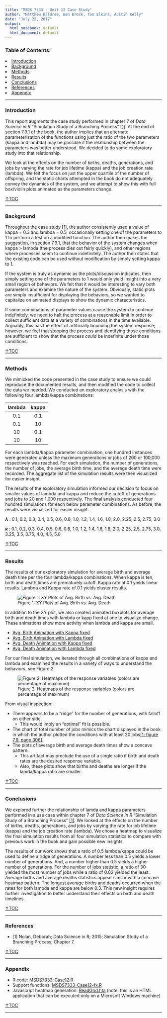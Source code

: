 ```yaml
---
title: "MSDS 7333 - Unit 12 Case Study"
author: "Matthew Baldree, Ben Brock, Tom Elkins, Austin Kelly"
date: "July 22, 2017"
output: 
  html_notebook: default
  html_document: default
---
```

<script language="javascript"> 
    function toggle(num) {
      var ele = document.getElementById("toggleText" + num);
      var text = document.getElementById("displayText" + num);
      if(ele.style.display == "block") {
        ele.style.display = "none";
        text.innerHTML = "show";
      }
      else {
        ele.style.display = "block";
        text.innerHTML = "hide";
      }
   } 
</script>

### Table of Contents: {#TOC}
<li>[Introduction](#secIntroduction)</li>
<li>[Background](#secBackground)</li>
<li>[Methods](#secMethods)</li>
<li>[Results](#secResults)</li>
<li>[Conclusions](#secConclusions)</li>
<li>[References](#secReferences)</li>
<li>[Appendix](#secAppendix)</li>
  
***

<a id='secIntroduction'>

### <b>Introduction</b></a>

This report augments the case study performed in chapter 7 of *Data Science in R* "Simulation Study of a Branching Process" [[1]](#REF01).  At the end of section 7.9.1 of the book, the author implies that an alternate parameterization of the functions using just the ratio of the two parameters (kappa and lambda) may be possible if the relationship between the parameters was better understood.  We decided to do some exploratory study into that relationship.

We look at the effects on the number of births, deaths, generations, and jobs by varying the rate for job lifetime (kappa) and the job creation rate (lambda).  We felt the focus on just the upper quartile of the number of offspring, and the static charts attempted in the book do not adequately convey the dynamics of the system, and we attempt to show this with full box/violin plots animated as the parameters change.

[&uarr;TOC](#TOC)

***

<a id='secBackground'>

### <b>Background</b></a>

Throughout the case study [[1]](#REF01), the author consistently used a value of kappa = 0.3 and lambda = 0.5, occasionally setting one of the parameters to 1 to perform a test on a modified function.  The author then makes the suggestion, in section 7.9.1, that the behavior of the system changes when kappa > lambda (the process dies out fairly quickly), and other regions where processes seem to continue indefinitely.  The author then states that the existing code can be used without modification by simply setting kappa to 1.

If the system is truly as dynamic as the plots/discussion indicates, then simply setting one of the parameters to 1 would only yield insight into a very small region of behaviors.  We felt that it would be interesting to vary both parameters and examine the nature of the system.  Obviously, static plots are simply insufficient for displaying the behaviors, so we wanted to capitalize on animated displays to show the dynamic characteristics.

If some combinations of parameter values cause the system to continue indefinitely, we need to halt the process at a reasonable limit in order to collect sufficient data at a variety of combinations in the time available. Arguably, this has the effect of artificially bounding the system response; however, we feel that stopping the process and identifying those conditions are sufficient to show that the process *could* be indefinite under those conditions.

[&uarr;TOC](#TOC)

***

<a id='secMethods'>

### <b>Methods</b></a>

We mimicked the code presented in the case study to ensure we could reproduce the documented results, and then modified the code to collect the data we needed. We conducted an exploratory analysis with the following four lambda/kappa combinations:

|lambda|kappa|
|:----:|:---:|
|0.1|0.1|
|0.1|10|
|10|0.1|
|10|10|

For each lambda/kappa parameter combination, one hundred instances were generated unless the maximum generations or jobs of 200 or 100,000 respectively was reached. For each simulation, the number of generations, the number of jobs, the average birth time, and the average death time were recorded. The aggregate list of the simulation results were then visualized for easier insight.

The results of the exploratory simulation informed our decision to focus on smaller values of lambda and kappa and reduce the cutoff of generations and jobs to 20 and 1,000 respectively. The final analysis conducted four hundred simulations for each below parameter combinations. As before, the results were visualized for easier insight.

<b>$\lambda$</b> : 0.1, 0.2, 0.3, 0.4, 0.5, 0.6, 0.8, 1.0, 1.2, 1.4, 1.6, 1.8, 2.0, 2.25, 2.5, 2.75, 3.0

<b>$\kappa$</b> : 0.1, 0.2, 0.3, 0.4, 0.5, 0.6, 0.8, 1.0, 1.2, 1.4, 1.6, 1.8, 2.0, 2.25, 2.5, 2.75, 3.0, 3.25, 3.5, 3.75, 4.0, 4.5, 5.0

[&uarr;TOC](#TOC)

***

<a id='secResults'>

### <b>Results</b></a>

The results of our exploratory simulation for average birth and average death time per the four lambda/kappa combinations. When kappa is ten, birth and death times are prematurely cutoff. Kappa rate at 0.1 yields linear results. Lambda and Kappa rate of 0.1 yields cluster results.

![Figure 1: XY Plots of Avg. Birth vs. Avg. Death](images/XYPlots.png)

In addition to the XY plot, we also created animated boxplots for average birth and death times with lambda or kapp fixed at one to visualize change. These animations show more activity when lambda and kappa are small.

* <a id="displayText" href="javascript:toggle(1);">Avg. Birth Animation with Kappa fixed</a>
  <div id="toggleText1" style="display: none">![Avg. Birth Animation with Kapp fixed](animate1/BirthsFixedKappa.gif)</div>
* <a id="displayText" href="javascript:toggle(2);">Avg. Birth Animation with Lambda fixed</a>
  <div id="toggleText2" style="display: none">![Avg. Birth Animation with Lambda fixed](animate2/BirthsFixedLambda.gif)</div>
* <a id="displayText" href="javascript:toggle(3);">Avg. Death Animation with Kappa fixed</a>
  <div id="toggleText3" style="display: none">![Avg. Death Animation with Kapp fixed](completes1/DeathsFixedKappa.gif)</div>
* <a id="displayText" href="javascript:toggle(4);">Avg. Death Animation with Lambda fixed</a>
  <div id="toggleText4" style="display: none">![Avg. Death Animation with Lambda fixed](completes2/DeathsFixedLambda.gif)</div>

For our final simulation, we iterated through all combinations of kappa and lambda and examined the results in a variety of ways to understand the behaviors, see Figure 2.

![Figure 2: Heatmaps of the response variables (colors are percentage of maximum)](images/heatmaps.png)

From visual inspection:

* There appears to be a "ridge" for the number of generations, with falloff on either side.
    + This would imply an "optimal" fit is possible.
* The chart of total number of jobs mimics the chart displayed in the book in which the author plotted the conditions with at least 20 jobs[[1: figure 7.9, page 306]](#REF01).
* The plots of average birth and average death times show a concave pattern.
    + This artifact may preclude the use of a single ratio if birth and death rates are the desired response variable.
    + Also, these plots show that births and deaths are longer if the lamda/kappa ratio are smaller.

[&uarr;TOC](#TOC)

***

<a id='secConclusions'>

### <b>Conclusions</b></a>

We explored further the relationship of lamda and kappa parameters performed in a use case within chapter 7 of *Data Science in R* "Simulation Study of a Branching Process" [[1]](#REF01).  We looked at the effects on the number of births, deaths, generations, and jobs by varying the rate for job lifetime (kappa) and the job creation rate (lambda).  We chose a heatmap to visualize the final simulation results from all four simulation statistics to compare with previous work in the book and gain possible new insights.

The results of our work shows that a ratio of 0.5 lambda/kappa could be used to define a ridge of generations. A number less than 0.5 yields a lower number of generations. And, a number higher than 0.5 yields a higher number of generations. For the number of jobs statistic, a ratio of 30 yielded the most number of jobs while a ratio of 0.02 yielded the least. Average births and average deaths statistics appear similar with a concave heatmap pattern. The longest average births and deaths occurred when the rates for both lambda and kappa are below 0.3. This new insight requires further investigation to better understand their effects on birth and death timelines.

[&uarr;TOC](#TOC)

***

<a id='secReferences'>

### <b>References</b></a>

* <a id='REF01'></a> [1] Nolan, Deborah; Data Science in R; 2015; Simulation Study of a Branching Process; Chapter 7.

[&uarr;TOC](#TOC)

***

<a id='secAppendix'>

### <b>Appendix</b></a>

* R code: <a href='MSDS7333-Case12.R'>MSDS7333-Case12.R</a>
* Support functions: <a href='MSDS7333-Case12-fx.R'>MSDS7333-Case12-fx.R</a>
* Javascript heatmap generation: <a href='ReadGrid.hta'>ReadGrid.hta</a> (note: this is an HTML application that can be executed only on a Microsoft Windows machine)


[&uarr;TOC](#TOC)

***
